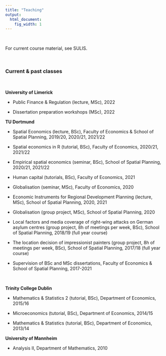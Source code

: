```yaml
---
title: "Teaching"
output:
  html_document:
    fig_width: 1
---
```


<br>

For current course material, see SULIS.


<br>

### Current & past classes

<br>


**University of Limerick**

  - Public Finance & Regulation (lecture, MSc), 2022
  
  - Dissertation preparation workshops (MSc), 2022 

**TU Dortmund**

 - Spatial Economics (lecture, BSc), Faculty of Economics & School of Spatial Planning, 2019/20, 2020/21, 2021/22
 - Spatial economics in R (tutorial, BSc), Faculty of Economics, 2020/21, 2021/22
 - Empirical spatial economics (seminar, BSc), School of Spatial Planning, 2020/21, 2021/22
 
 - Human capital (tutorials, BSc), Faculty of Economics, 2021
 
 - Globalisation (seminar, MSc), Faculty of Economics, 2020
 
 - Economic Instruments for Regional Development Planning (lecture, MSc), School of Spatial Planning, 2020, 2021
 
 - Globalisation (group project, MSc), School of Spatial Planning, 2020
 
 - Local factors and media coverage of right-wing attacks on German asylum centres (group project, 8h of meetings per week, BSc), School of Spatial Planning, 2018/19 (full year course)
 - The location decision of impressionist painters  (group project, 8h of meetings per week, BSc), School of Spatial Planning, 2017/18 (full year course)
 - Supervision of BSc and MSc dissertations,  Faculty of Economics & School of Spatial Planning, 2017-2021

<br>

**Trinity College Dublin**

- Mathematics & Statistics 2 (tutorial, BSc), Department of Economics, 2015/16

- Microeconomics (tutorial, BSc), Department of Economics, 2014/15

- Mathematics & Statistics (tutorial, BSc), Department of Economics, 2013/14


**University of Mannheim**

- Analysis II, Department of Mathematics, 2010
